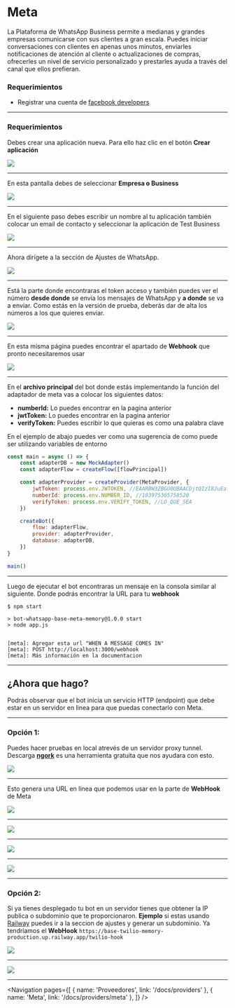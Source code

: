 
# Meta

La Plataforma de WhatsApp Business permite a medianas y grandes empresas comunicarse con sus clientes a gran escala.
Puedes iniciar conversaciones con clientes en apenas unos minutos, enviarles notificaciones de atención al cliente o actualizaciones de compras, ofrecerles un nivel de servicio personalizado y
prestarles ayuda a través del canal que ellos prefieran.

### Requerimientos

-   Registrar una cuenta de [facebook developers](https://developers.facebook.com/apps)

---

### Requerimientos

Debes crear una aplicación nueva. Para ello haz clic en el botón **Crear aplicación**

![](https://i.imgur.com/DKgjwj9.png)

---

En esta pantalla debes de seleccionar **Empresa o Business**

![](https://i.imgur.com/tapmpMk.png)

---

En el siguiente paso debes escribir un nombre al tu aplicación también colocar un email de contacto y seleccionar la aplicación de Test Business

![](https://i.imgur.com/cfHLJTJ.png)

---

Ahora dirígete a la sección de Ajustes de WhatsApp.

![](https://i.imgur.com/37gMMM5.png)

---

Está la parte donde encontraras el token acceso y también puedes ver el número **desde donde** se envía los mensajes de WhatsApp
y **a donde** se va a enviar.
Como estás en la versión de prueba, deberás dar de alta los números a los que quieres enviar.

![](https://i.imgur.com/bkSAZn2.png)

---

En esta misma página puedes encontrar el apartado de **Webhook** que pronto necesitaremos usar

![](https://i.imgur.com/L3PRcj7.png)

---

En el **archivo principal** del bot donde estás implementando la función del adaptador de meta vas a colocar los siguientes datos:

-   **numberId:** Lo puedes encontrar en la pagina anterior
-   **jwtToken:** Lo puedes encontrar en la pagina anterior
-   **verifyToken:** Puedes escribir lo que quieras es como una palabra clave

<Alert>
    En el ejemplo de abajo puedes ver como una sugerencia de como puede ser
    utilizando variables de entorno
</Alert>

```js
const main = async () => {
    const adapterDB = new MockAdapter()
    const adapterFlow = createFlow([flowPrincipal])

    const adapterProvider = createProvider(MetaProvider, {
        jwtToken: process.env.JWTOKEN, //EAARBW3ZBGU0UBAACDjtQIzI8JuEa.............
        numberId: process.env.NUMBER_ID, //103975305758520
        verifyToken: process.env.VERIFY_TOKEN, //LO_QUE_SEA
    })

    createBot({
        flow: adapterFlow,
        provider: adapterProvider,
        database: adapterDB,
    })
}

main()
```

---

Luego de ejecutar el bot encontraras un mensaje en la consola similar al siguiente.
Donde podrás encontrar la URL para tu **webhook**

```shell
$ npm start

> bot-whatsapp-base-meta-memory@1.0.0 start
> node app.js


[meta]: Agregar esta url "WHEN A MESSAGE COMES IN"
[meta]: POST http://localhost:3000/webhook
[meta]: Más información en la documentacion
```

---

## ¿Ahora que hago?

Podrás observar que el bot inicia un servicio HTTP (endpoint) que debe estar en un servidor en linea para que puedas conectarlo con Meta.

---

### Opción 1:

Puedes hacer pruebas en local atrevés de un servidor proxy tunnel. 
Descarga **[ngork](https://ngrok.com/download)** es una herramienta gratuita que nos ayudara con esto.

![](https://i.imgur.com/TjjBtRh.png)

---

Esto genera una URL en línea que podemos usar en la parte de **WebHook** de Meta

![](https://i.imgur.com/NXHMDsf.png)

---

![](https://i.imgur.com/tpov3D1.png)

---

![](https://i.imgur.com/haRGylR.png)

---

![](https://i.imgur.com/cMaIzeC.png)

---

### Opción 2:

Si ya tienes desplegado tu bot en un servidor tienes que obtener la IP publica o subdominio que te proporcionaron. **Ejemplo** si estas usando
[Railway](https://railway.app/) puedes ir a la seccion de ajustes y generar un subdominio. Ya tendriamos el **WebHook**
`https://base-twilio-memory-production.up.railway.app/twilio-hook`

![](https://i.imgur.com/Yg2BYqB.png)

---

![](https://i.imgur.com/dIbyEwp.png)

---

<Navigation
    pages={[
        { name: 'Proveedores', link: '/docs/providers' },
        { name: 'Meta', link: '/docs/providers/meta' },
    ]}
/>
